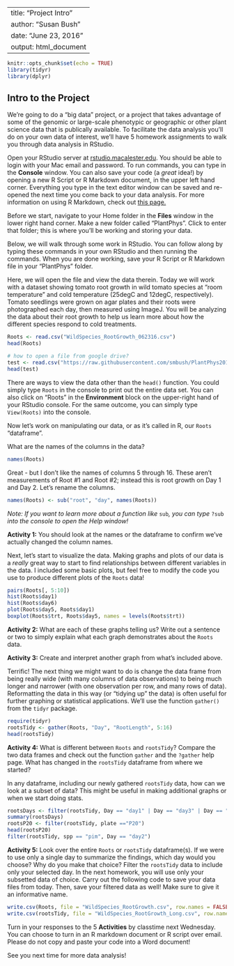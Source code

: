 
---
title: "Project Intro"
author: "Susan Bush"
date: "June 23, 2016"
output: html_document
---

```r
knitr::opts_chunk$set(echo = TRUE)
library(tidyr)
library(dplyr)

```

## Intro to the Project

We're going to do a "big data" project, or a project that takes advantage of some of the genomic or large-scale phenotypic or geographic or other plant science data that is publically available. To facilitate the data analysis you'll do on your own data of interest, we'll have 5 homework assignments to walk you through data analysis in RStudio. 

Open your RStudio server at [rstudio.macalester.edu](http://rstudio.macalester.edu). You should be able to login with your Mac email and password. To run commands, you can type in the **Console** window. You can also save your code (a _great_ idea!) by opening a new R Script or R Markdown document, in the upper left hand corner. Everything you type in the text editor window can be saved and re-opened the next time you come back to your data analysis. For more information on using R Markdown, check out [this page.](http://rmarkdown.rstudio.com/authoring_quick_tour.html)

Before we start, navigate to your Home folder in the **Files** window in the lower right hand corner. Make a new folder called "PlantPhys". Click to enter that folder; this is where you'll be working and storing your data. 

Below, we will walk through some work in RStudio. You can follow along by typing these commands in your own RStudio and then running the commands. When you are done working, save your R Script or R Markdown file in your "PlantPhys" folder.

Here, we will open the file and view the data therein. Today we will work with a dataset showing tomato root growth in wild tomato species at "room temperature" and cold temperature (25degC and 12degC, respectively). Tomato seedlings were grown on agar plates and their roots were photographed each day, then measured using ImageJ.  You will be analyzing the data about their root growth to help us learn more about how the different species respond to cold treatments. 

```r
Roots <- read.csv("WildSpecies_RootGrowth_062316.csv")
head(Roots)

# how to open a file from google drive?
test <- read.csv("https://raw.githubusercontent.com/smbush/PlantPhys2016/master/WildSpecies_RootGrowth_062316.csv")
head(test)

```

There are ways to view the data other than the `head()` function. You could simply type `Roots` in the console to print out the entire data set. You can also click on "Roots" in the **Environment** block on the upper-right hand of your RStudio console. For the same outcome, you can simply type `View(Roots)` into the console. 

Now let's work on manipulating our data, or as it's called in R, our `Roots` "dataframe". 

What are the names of the columns in the data? 
```r
names(Roots)
```
Great - but I don't like the names of columns 5 through 16. These aren't measurements of Root #1 and Root #2; instead this is root growth on Day 1 and Day 2. Let's rename the columns. 
```r
names(Roots) <- sub("root", "day", names(Roots))
```
_Note: If you want to learn more about a function like_ `sub`_, you can type_ `?sub` _into the console to open the Help window!_

**Activity 1:** You should look at the names or the dataframe to confirm we've actually changed the column names. 

Next, let's start to visualize the data. Making graphs and plots of our data is a _really_ great way to start to find relationships between different variables in the data. I included some basic plots, but feel free to modify the code you use to produce different plots of the `Roots` data!

```r
pairs(Roots[, 5:10])
hist(Roots$day1)
hist(Roots$day6)
plot(Roots$day5, Roots$day1)
boxplot(Roots$trt, Roots$day5, names = levels(Roots$trt)) 
```

**Activity 2:** What are each of these graphs telling us? Write out a sentence or two to simply explain what each graph demonstrates about the `Roots` data. 

**Activity 3:** Create and interpret another graph from what's included above. 

Terrific! The next thing we might want to do is change the data frame from being really wide (with many columns of data observations) to being much longer and narrower (with one observation per row, and many rows of data). Reformatting the data in this way (or "tidying up" the data) is often useful for further graphing or statistical applications. We'll use the function `gather()` from the `tidyr` package. 
```r
require(tidyr)
rootsTidy <- gather(Roots, "Day", "RootLength", 5:16)
head(rootsTidy)

```

**Activity 4:** What is different between `Roots` and `rootsTidy`? Compare the two data frames and check out the function `gather` and the `?gather` help page. What has changed in the `rootsTidy` dataframe from where we started?


In any dataframe, including our newly gathered `rootsTidy` data, how can we look at a subset of data? This might be useful in making additional graphs or when we start doing stats. 

```r

rootsDays <- filter(rootsTidy, Day == "day1" | Day == "day3" | Day == "day5")
summary(rootsDays)
rootsP20 <- filter(rootsTidy, plate =="P20")
head(rootsP20)
filter(rootsTidy, spp == "pim", Day == "day2")

```

**Activity 5:** Look over the entire `Roots` or `rootsTidy` dataframe(s). If we were to use only a single day to summarize the findings, which day would you choose? Why do you make that choice? Filter the `rootsTidy` data to include only your selected day.  In the next homework, you will use only your subsetted data of choice. Carry out the following code to save your data files from today. Then, save your filtered data as well! Make sure to give it an informative name.

```r
write.csv(Roots, file = "WildSpecies_RootGrowth.csv", row.names = FALSE)
write.csv(rootsTidy, file = "WildSpecies_RootGrowth_Long.csv", row.names = FALSE)
```

Turn in your responses to the 5 **Activities** by classtime next Wednesday. You can choose to turn in an R markdown document or R script over email. Please do not copy and paste your code into a Word document!

See you next time for more data analysis!  






